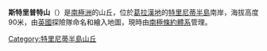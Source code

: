 {{coord|63|40|S|57|53|W|display=title}}

'''斯特里普特山'''（{{lang-en|Striped Hill}}）是[[南極洲|南極洲]]的山丘，位於[[葛拉漢地|葛拉漢地]]的[[特里尼蒂半島|特里尼蒂半島]]南岸，海拔高度90米，由[[英國|英國]]探險隊命名和繪入地圖，現時由[[南極條約體系|南極條約體系]]管理。

{{DEFAULTSORT:Striped Hill}}
[[Category:特里尼蒂半島山丘|Category:特里尼蒂半島山丘]]


{{TrinityPeninsula-geo-stub}}